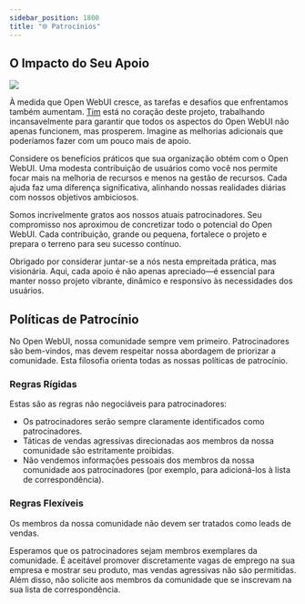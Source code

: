 ```yaml
---
sidebar_position: 1800
title: "🌐 Patrocínios"
---
```


<TopBanners />

## O Impacto do Seu Apoio


[![](https://img.shields.io/static/v1?label=Patrocinador&message=%E2%9D%A4&logo=GitHub&color=%23fe8e86)](https://github.com/sponsors/tjbck)

À medida que Open WebUI cresce, as tarefas e desafios que enfrentamos também aumentam. [Tim](/team) está no coração deste projeto, trabalhando incansavelmente para garantir que todos os aspectos do Open WebUI não apenas funcionem, mas prosperem. Imagine as melhorias adicionais que poderíamos fazer com um pouco mais de apoio.

Considere os benefícios práticos que sua organização obtém com o Open WebUI. Uma modesta contribuição de usuários como você nos permite focar mais na melhoria de recursos e menos na gestão de recursos. Cada ajuda faz uma diferença significativa, alinhando nossas realidades diárias com nossos objetivos ambiciosos.

Somos incrivelmente gratos aos nossos atuais patrocinadores. Seu compromisso nos aproximou de concretizar todo o potencial do Open WebUI. Cada contribuição, grande ou pequena, fortalece o projeto e prepara o terreno para seu sucesso contínuo.

Obrigado por considerar juntar-se a nós nesta empreitada prática, mas visionária. Aqui, cada apoio é não apenas apreciado—é essencial para manter nosso projeto vibrante, dinâmico e responsivo às necessidades dos usuários.




## Políticas de Patrocínio

No Open WebUI, nossa comunidade sempre vem primeiro. Patrocinadores são bem-vindos, mas devem respeitar nossa abordagem de priorizar a comunidade. Esta filosofia orienta todas as nossas políticas de patrocínio.

### Regras Rígidas

Estas são as regras não negociáveis para patrocinadores:

- Os patrocinadores serão sempre claramente identificados como patrocinadores.
- Táticas de vendas agressivas direcionadas aos membros da nossa comunidade são estritamente proibidas.
- Não vendemos informações pessoais dos membros da nossa comunidade aos patrocinadores (por exemplo, para adicioná-los à lista de correspondência).

### Regras Flexíveis

Os membros da nossa comunidade não devem ser tratados como leads de vendas.

Esperamos que os patrocinadores sejam membros exemplares da comunidade. É aceitável promover discretamente vagas de emprego na sua empresa e mostrar seu produto, mas vendas agressivas não são permitidas. Além disso, não solicite aos membros da comunidade que se inscrevam na sua lista de correspondência.
